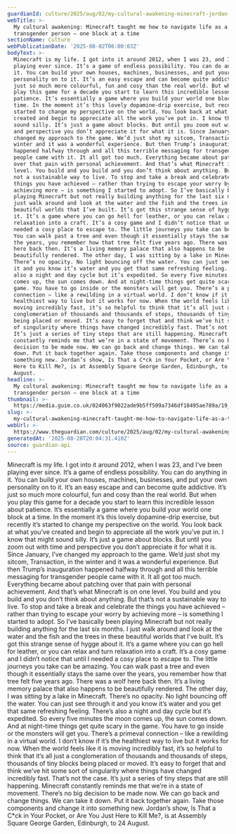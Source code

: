 ```yaml
---
guardianId: culture/2025/aug/02/my-cultural-awakening-minecraft-jordan-gray-transgender
webTitle: >-
  My cultural awakening: Minecraft taught me how to navigate life as a
  transgender person – one block at a time
sectionName: Culture
webPublicationDate: '2025-08-02T06:00:03Z'
bodyText: >-
  Minecraft is my life. I got into it around 2012, when I was 23, and I’ve been
  playing ever since. It’s a game of endless possibility. You can do anything in
  it. You can build your own houses, machines, businesses, and put your own
  personality on to it. It’s an easy escape and can become quite addictive. It’s
  just so much more colourful, fun and cosy than the real world. But when you
  play this game for a decade you start to learn this incredible lesson about
  patience. It’s essentially a game where you build your world one block at a
  time. In the moment it’s this lovely dopamine-drip exercise, but recently it’s
  started to change my perspective on the world. You look back at what you’ve
  created and begin to appreciate all the work you’ve put in. I know that might
  sound silly. It’s just a game about blocks. But until you zoom out with time
  and perspective you don’t appreciate it for what it is. Since January, I’ve
  changed my approach to the game. We’d just shot my sitcom, Transaction, in the
  winter and it was a wonderful experience. But then Trump’s inauguration
  happened halfway through and all this terrible messaging for transgender
  people came with it. It all got too much. Everything became about patching
  over that pain with personal achievement. And that’s what Minecraft is on one
  level. You build and you build and you don’t think about anything. But that’s
  not a sustainable way to live. To stop and take a break and celebrate the
  things you have achieved – rather than trying to escape your worry by
  achieving more – is something I started to adopt. So I’ve basically been
  playing Minecraft but not really building anything for the last six months. I
  just walk around and look at the water and the fish and the trees in these
  beautiful worlds that I’ve built. It’s got this strange sense of hygge about
  it. It’s a game where you can go hell for leather, or you can relax and turn
  relaxation into a craft. It’s a cosy game and I didn’t notice that until I
  needed a cosy place to escape to. The little journeys you take can be amazing.
  You can walk past a tree and even though it essentially stays the same over
  the years, you remember how that tree felt five years ago. There was a wolf
  here back then. It’s a living memory palace that also happens to be
  beautifully rendered. The other day, I was sitting by a lake in Minecraft.
  There’s no opacity. No light bouncing off the water. You can just see through
  it and you know it’s water and you get that same refreshing feeling. There’s
  also a night and day cycle but it’s expedited. So every five minutes the moon
  comes up, the sun comes down. And at night-time things get quite scary in the
  game. You have to go inside or the monsters will get you. There’s a primeval
  connection – like a rewilding in a virtual world. I don’t know if it’s the
  healthiest way to live but it works for now. When the world feels like it is
  moving incredibly fast, it’s so helpful to think that it’s all just a
  conglomeration of thousands and thousands of steps, thousands of tiny blocks
  being placed or moved. It’s easy to forget that and think we’ve hit some sort
  of singularity where things have changed incredibly fast. That’s not the case.
  It’s just a series of tiny steps that are still happening. Minecraft
  constantly reminds me that we’re in a state of movement. There’s no big
  decision to be made now. We can go back and change things. We can take it
  down. Put it back together again. Take those components and change it into
  something new. Jordan’s show, Is That a C*ck in Your Pocket, or Are You Just
  Here to Kill Me?, is at Assembly Square George Garden, Edinburgh, to 24
  August.
headline: >-
  My cultural awakening: Minecraft taught me how to navigate life as a
  transgender person – one block at a time
thumbnail: >-
  https://media.guim.co.uk/024063f9022ade9b5ff509a7346df18495ae789a/19_0_3819_3054/500.jpg
slug: >-
  my-cultural-awakening-minecraft-taught-me-how-to-navigate-life-as-a-transgender-person-one-block-at-a-time
webUrl: >-
  https://www.theguardian.com/culture/2025/aug/02/my-cultural-awakening-minecraft-jordan-gray-transgender
generatedAt: '2025-08-28T20:04:31.410Z'
source: guardian-api
---
```

Minecraft is my life. I got into it around 2012, when I was 23, and I’ve been playing ever since. It’s a game of endless possibility. You can do anything in it. You can build your own houses, machines, businesses, and put your own personality on to it. It’s an easy escape and can become quite addictive. It’s just so much more colourful, fun and cosy than the real world. But when you play this game for a decade you start to learn this incredible lesson about patience. It’s essentially a game where you build your world one block at a time. In the moment it’s this lovely dopamine-drip exercise, but recently it’s started to change my perspective on the world. You look back at what you’ve created and begin to appreciate all the work you’ve put in. I know that might sound silly. It’s just a game about blocks. But until you zoom out with time and perspective you don’t appreciate it for what it is. Since January, I’ve changed my approach to the game. We’d just shot my sitcom, Transaction, in the winter and it was a wonderful experience. But then Trump’s inauguration happened halfway through and all this terrible messaging for transgender people came with it. It all got too much. Everything became about patching over that pain with personal achievement. And that’s what Minecraft is on one level. You build and you build and you don’t think about anything. But that’s not a sustainable way to live. To stop and take a break and celebrate the things you have achieved – rather than trying to escape your worry by achieving more – is something I started to adopt. So I’ve basically been playing Minecraft but not really building anything for the last six months. I just walk around and look at the water and the fish and the trees in these beautiful worlds that I’ve built. It’s got this strange sense of hygge about it. It’s a game where you can go hell for leather, or you can relax and turn relaxation into a craft. It’s a cosy game and I didn’t notice that until I needed a cosy place to escape to. The little journeys you take can be amazing. You can walk past a tree and even though it essentially stays the same over the years, you remember how that tree felt five years ago. There was a wolf here back then. It’s a living memory palace that also happens to be beautifully rendered. The other day, I was sitting by a lake in Minecraft. There’s no opacity. No light bouncing off the water. You can just see through it and you know it’s water and you get that same refreshing feeling. There’s also a night and day cycle but it’s expedited. So every five minutes the moon comes up, the sun comes down. And at night-time things get quite scary in the game. You have to go inside or the monsters will get you. There’s a primeval connection – like a rewilding in a virtual world. I don’t know if it’s the healthiest way to live but it works for now. When the world feels like it is moving incredibly fast, it’s so helpful to think that it’s all just a conglomeration of thousands and thousands of steps, thousands of tiny blocks being placed or moved. It’s easy to forget that and think we’ve hit some sort of singularity where things have changed incredibly fast. That’s not the case. It’s just a series of tiny steps that are still happening. Minecraft constantly reminds me that we’re in a state of movement. There’s no big decision to be made now. We can go back and change things. We can take it down. Put it back together again. Take those components and change it into something new. Jordan’s show, Is That a C*ck in Your Pocket, or Are You Just Here to Kill Me?, is at Assembly Square George Garden, Edinburgh, to 24 August.
